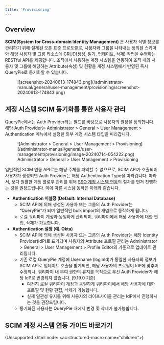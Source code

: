 ```yaml
---
title: 'Provisioning'
---
```


## Overview

**SCIM(System for Cross-domain Identity Management)** 은 사용자 식별 정보를 관리하기 위해 설계된 오픈 표준 프로토콜로, 사용자와 그룹을 나타내는 정의된 스키마와 해당 사용자 및 그룹 리소스에 CRUD(생성, 읽기, 업데이트, 삭제) 작업을 수행하는 RESTful API를 제공합니다. 조직에서 사용하는 계정 시스템을 연동하여 조직 내의 사용자 및 그룹에 해당하는 Attribute(속성) 및 현황을 계정 시스템에서 반영된 즉시 QueryPie로 동기화할 수 있습니다.

<figure data-layout="center" data-align="center">
![screenshot-20240613-174843.png](/administrator-manual/general/user-management/provisioning/screenshot-20240613-174843.png)
</figure>


## 계정 시스템 SCIM 동기화를 통한 사용자 관리

QueryPie에서는 Auth Provider라는 필드를 바탕으로 사용자의 원장을 정의합니다. 해당 Auth Provider는 Administrator &gt; General &gt; User Management &gt; Authentication 메뉴에서 설정한 외부 계정 시스템 타입을 따라갑니다.

<figure data-layout="center" data-align="center">
![Administrator &gt; General &gt; User Management &gt; Provisioning](/administrator-manual/general/user-management/provisioning/image-20240714-054222.png)
<figcaption>
Administrator &gt; General &gt; User Management &gt; Provisioning
</figcaption>
</figure>

일반적인 SCIM 연동 API로는 해당 주체를 파악할 수 없으므로, SCIM API가 호출되어 사용자가 생성되면 Auth Provider는 해당 Authentication Type을 따라갑니다. 따라서, 보다 원활한 계정 플로우 관리를 위해 [SSO 계정 시스템 연동](../authentication)의 절차를 먼저 진행하는 것을 권장드립니다. 이에 따른 시스템 동작은 아래와 같습니다.

*  **Authentication 미설정 (Default: Internal Database)** 
    * SCIM API에 의해 생성된 사용자 또는 그룹의 Auth Provider는 “QueryPie”가 되며 일반적인 bulk import의 개념으로 동작하게 됩니다. 
    * 로컬 쿼리파이 계정과 동일하게 관리되며, 쿼리파이에서 해당 사용자에 대한 편집, 삭제가 가능합니다. 
*  **Authentication 설정 (예. Okta)** 
    * SCIM API에 의해 생성된 사용자 또는 그룹의 Auth Provider는 해당 Identity Provider(IdP)로 표기되며 사용자의 Attribute 프로필 관리는 Administrator &gt; General &gt; User Management &gt; Profile Editor의 기준으로 업데이트 관리됩니다. 
    * 기존 로컬 QueryPie 계정에 Username (loginId)가 동일한 사용자의 정보가 SCIM API로 업데이트 호출을 받게되면, 해당 사용자의 프로필이 IdP에 맞추어 수정되나, 쿼리파이 내 부여 권한의 유지를 목적으로 우선 Auth Provider가 해당 IdP로 변경되지 않습니다. (9.19.0 기준)
        * 여전히 로컬 쿼리파이 계정과 동일하게 쿼리파이에서 해당 사용자에 대한 프로필 및 현황 편집, 삭제가 가능합니다. 
        * 실제 일관성 유지를 위해 사용자의 라이프사이클 관리는 IdP에서 진행하시는 것을 권장드립니다. 
    * 동기화된 사용자는 QueryPie 내에서 변경 및 삭제가 불가능합니다.


## SCIM 계정 시스템 연동 가이드 바로가기

(Unsupported xhtml node: &lt;ac:structured-macro name="children"&gt;)
